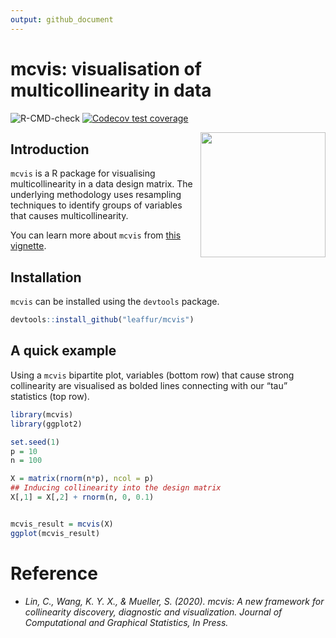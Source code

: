 ```yaml
---
output: github_document
---
```

# mcvis: visualisation of multicollinearity in data

![R-CMD-check](https://github.com/leaffur/mcvis/workflows/R-CMD-check/badge.svg)
[![Codecov test coverage](https://codecov.io/gh/kevinwang09/mcvis/branch/master/graph/badge.svg)](https://codecov.io/gh/kevinwang09/mcvis?branch=master)

<img src="https://github.com/kevinwang09/mcvis/raw/master/inst/mcvis_logo.png" align="right" width="200" />

## Introduction

`mcvis` is a R package for visualising multicollinearity in a data design matrix. The underlying methodology uses resampling techniques to identify groups of variables that causes multicollinearity. 

You can learn more about `mcvis` from [this vignette](https://leaffur.github.io/mcvis/articles/mcvis.html). 


## Installation 

`mcvis` can be installed using the `devtools` package. 

```r
devtools::install_github("leaffur/mcvis")
```


## A quick example

Using a `mcvis` bipartite plot, variables (bottom row) that cause strong collinearity are visualised as bolded lines connecting with our "tau" statistics (top row). 

```r
library(mcvis)
library(ggplot2)

set.seed(1)
p = 10
n = 100

X = matrix(rnorm(n*p), ncol = p)
## Inducing collinearity into the design matrix
X[,1] = X[,2] + rnorm(n, 0, 0.1) 


mcvis_result = mcvis(X)
ggplot(mcvis_result)
```



# Reference

+ *Lin, C., Wang, K. Y. X., & Mueller, S. (2020). mcvis: A new framework for collinearity discovery, diagnostic and visualization. Journal of Computational and Graphical Statistics, In Press.*
